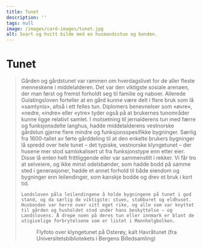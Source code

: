```yaml
---
title: Tunet
description: ''
tags: null
image: /images/card-images/tunet.jpg
alt: Svart og hvitt bilde med en husmandsstue og bonden.
---
```



# Tunet

<Blockquote
    quote='«Nå hvis noen drar fra en gård, skal det stå igjen tre dører, selv om det ikke var noen der da han kom dit. Det er stuedør, stabbursdør og eldhusdør.»'
    footer='Landsleiebolken, kapittel 9' />


<Container stil="initial side">
    Gården og gårdstunet var rammen om hverdagslivet for de aller fleste menneskene i middelalderen. Det var den viktigste sosiale arenaen, der man først og fremst forholdt seg til familie og naboer. Allerede Gulatingsloven forteller at en gård kunne være delt i flere bruk som lå «samtynis», altså i ett felles tun. Diplomers benevnelser som «øvre», «nedre, «indre» eller «ytre» tyder også på at brukernes tunområder kunne ligge relativt samlet. I motsetning til jernalderens tun med færre og funksjonsdelte langhus, hadde middelalderens vestnorske gårdstun gjerne flere mindre og funksjonsspesifikke bygninger. Særlig fra 1600-tallet av førte gårddeling til at den enkelte brukers bygninger lå spredd over hele tunet – det typiske, vestnorske klyngetunet – der husene mer stod samlokalisert ut fra funksjonstype enn etter eier. Disse lå enten helt frittliggende eller var sammenstilt i rekker. Vi får tro at selveiere, og ikke minst odelsbønder, som hadde bodd på samme sted i generasjoner, hadde et annet forhold til både eiendom og bygninger enn leilendinger, som kanskje bodde og drev et bruk i kort tid. 
    
    Landsloven påla leilendingene å holde bygningene på tunet i god stand, og da særlig de viktigste: stuen, stabburet og eldhuset. Husbonden var herre over sitt eget rike, og alle som var knyttet til gården og husholdet stod under hans beskyttelse – og Landslovens. Å drepe noen på deres tun eller innmark er blant de utigivelige forbrytelsene som er listet i Mannhelgbolken.
</Container>

<Figure
    layout='horizontal'
    image="/images/landsleiebolken/ubb-w-f-084624_md.jpg"
    title="Havråtunet"
    alt="Flyfoto over et klyngetun"
    href= "https://marcus.uib.no/instance/photograph/ubb-w-f-084624.html"
>
Flyfoto over klyngetunet på Osterøy, kalt Havråtunet (fra Universitetsbibliotekets i Bergens Billedsamling)
</Figure>


